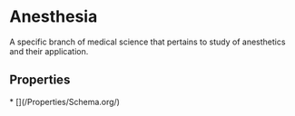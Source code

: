 # Anesthesia

A specific branch of medical science that pertains to study of anesthetics and their application.

## Properties

<Grid>
* [](/Properties/Schema.org/)

</Grid>

